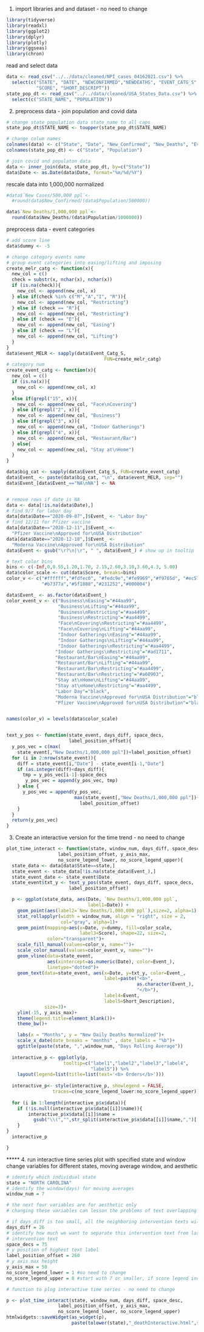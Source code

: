 1. import libraries and and dataset - no need to change
```r
library(tidyverse)
library(readxl)
library(ggplot2)
library(dplyr)
library(plotly)
library(ggseas)
library(chron)
```

read and select data
```r
data <- read_csv("../../data/cleaned/NPI_cases_04162021.csv") %>% 
  select(c("STATE", "DATE", "NEWCONFIRMED","NEWDEATHS", "EVENT_CATG_S",
           "SCORE", "SHORT_DESCRIPT"))
state_pop_dt <- read_csv("../../data/cleaned/USA_States_Data.csv") %>% 
  select(c("STATE_NAME", "POPULATION"))
```


2. preprocess data - join population and covid data
```r
# change state population data state_name to all caps
state_pop_dt$STATE_NAME <- toupper(state_pop_dt$STATE_NAME)

# change colum names
colnames(data) <- c("State", "Date", "New_Confirmed", "New_Deaths", "Event_Catg_S","Score", "Short_Description")
colnames(state_pop_dt) <- c("State", "Population")

# join covid and populaton data
data <- inner_join(data, state_pop_dt, by=c("State")) 
data$Date <- as.Date(data$Date, format="%m/%d/%Y")
```

rescale data into 1,000,000 normalized
```r
#data$`New Cases/500,000 ppl`<-
  #round(data$New_Confirmed/(data$Population/500000))

data$`New Deaths/1,000,000 ppl`<-
  round(data$New_Deaths/(data$Population/1000000))
```


preprocess data - event categories
```r
# add score line
data$dummy <- -5

# change category events name
# group event categories into easing/lifting and imposing
create_melr_catg <- function(x){
  new_col = c()
  check = substr(x, nchar(x), nchar(x))
  if (is.na(check)){
    new_col <- append(new_col, x)
  } else if(check %in% c("M","A","I", "R")){
    new_col <- append(new_col, "Restricting")
  } else if (check == "R"){
    new_col <- append(new_col, "Restricting")
  } else if (check == "E"){
    new_col <- append(new_col, "Easing")
  } else if (check == "L"){
    new_col <- append(new_col, "Lifting")
  } 
}
data$event_MELR <- sapply(data$Event_Catg_S,
                                    FUN=create_melr_catg)
# category num
create_event_catg <- function(x){
  new_col = c()
  if (is.na(x)){
    new_col <- append(new_col, x)
  } 
  else if(grepl("15", x)){
    new_col <- append(new_col, "Face\nCovering")
  } else if(grepl("2", x)){
    new_col <- append(new_col, "Business")
  } else if(grepl("3", x)){
    new_col <- append(new_col, "Indoor Gatherings")
  } else if(grepl("4", x)){
    new_col <- append(new_col, "Restaurant/Bar")
  } else{
    new_col <- append(new_col, "Stay at\nHome")
  }
}

data$big_cat <- sapply(data$Event_Catg_S, FUN=create_event_catg)
data$Event_ <- paste(data$big_cat, "\n", data$event_MELR, sep="")
data$Event_[data$Event_=="NA\nNA"] <- NA



```
```r
# remove rows if date is NA
data <- data[!is.na(data$Date),]
# find 9/7 for labor day
data[data$Date=="2020-09-07",]$Event_ <- "Labor Day"
# find 12/11 for Pfizer vaccine
data[data$Date=="2020-12-11",]$Event_ <- 
  "Pfizer Vaccine\nApproved for\nUSA Distribution"
data[data$Date=="2020-12-18",]$Event_ <-
  "Moderna Vaccine\nApproved for\nUSA Distribution"
data$Event <- gsub("\r?\n|\r", " ", data$Event_) # show up in tooltip
```

```r
# text color bins
bins <- c(-Inf,0,0.55,1.20,1.70, 2.15,2.60,3.10,3.60,4.3, 5.00)
data$color_scale <- cut(data$Score, breaks=bins)
color_v <- c("#ffffff","#fdfec0", "#fedc9e","#fe9969","#f9765d", "#ec5761",
             "#b7377a","#5f1888","#231252","#000004") 

data$Event_ <- as.factor(data$Event_)
color_event_v <- c("Business\nEasing"="#44aa99",
                   "Business\nLifting"="#44aa99",
                   "Business\nRestricting"="#aa4499",
                   "Business\nRestricting"="#aa4499",
                   "Face\nCovering\nRestricting"="#aa4499",
                   "Face\nCovering\nLifting"="#44aa99",
                   "Indoor Gatherings\nEasing"="#44aa99",
                   "Indoor Gatherings\nLifting"="#44aa99",
                   "Indoor Gatherings\nRestricting"="#aa4499",
                  "Indoor Gatherings\nRestricting"="#ad1711",
                  "Restaurant/Bar\nEasing"="#44aa99",
                  "Restaurant/Bar\nLifting"="#44aa99",
                  "Restaurant/Bar\nRestricting"="#aa4499",
                  "Restaurant/Bar\nRestricting"="#a60903",
                  "Stay at\nHome\nLifting"="#44aa99",
                  "Stay at\nHome\nRestricting"="#aa4499",
                  "Labor Day"="black",
                  "Moderna Vaccine\nApproved for\nUSA Distribution"="black",
                  "Pfizer Vaccine\nApproved for\nUSA Distribution"="black")


names(color_v) = levels(data$color_scale)


text_y_pos <- function(state_event, days_diff, space_decs,
                       label_position_offset){
  y_pos_vec = c(max(
    state_event[,"New Deaths/1,000,000 ppl"])+label_position_offset)
  for (i in 2:nrow(state_event)){
    diff = state_event[i,"Date"] - state_event[i-1,"Date"]
    if (as.integer(diff)<days_diff){
      tmp = y_pos_vec[i-1]-space_decs
       y_pos_vec = append(y_pos_vec, tmp)
    } else {
      y_pos_vec = append(y_pos_vec,
                         max(state_event[,"New Deaths/1,000,000 ppl"])+
                           label_position_offset)
    }
  }
  return(y_pos_vec)
}

```


3. Create an interactive version for the time trend - no need to change
```r

plot_time_interact <- function(state, window_num, days_diff, space_desc,
                   label_position_offset, y_axis_max,
                   no_score_legend_lower, no_score_legend_upper){
  state_data <- data[data$State==state,]
  state_event <- state_data[!is.na(state_data$Event_),]
  state_event_date <- state_event$Date
  state_event$txt_y <- text_y_pos(state_event, days_diff, space_decs,
                       label_position_offset)

  p <- ggplot(state_data, aes(Date, `New Deaths/1,000,000 ppl`,
                              label1=Date)) +
    geom_point(aes(label2=`New Deaths/1,000,000 ppl`),size=2, alpha=1) + 
    stat_rollapplyr(width = window_num, align = "right", size = 2,
                    col="gray", alpha=1)+
    geom_point(mapping=aes(x=Date, y=dummy, fill=color_scale,
                           label3=Score), shape=22, size=2,
               color="transparent")+
    scale_fill_manual(values=color_v, name="")+
    scale_color_manual(values=color_event_v, name="")+
    geom_vline(data=state_event,
               aes(xintercept=as.numeric(Date), color=Event_), 
               linetype="dotted")+
    geom_text(data=state_event, aes(x=Date, y=txt_y, color=Event_,
                                    label=paste("<b>",
                                                as.character(Event_),
                                                "</b>"),
                                    label4=Event,
                                    label5=Short_Description),
              size=3)+
    ylim(-15, y_axis_max)+
    theme(legend.title=element_blank())+
    theme_bw()+

    labs(x = "Months", y = "New Daily Deaths Normalized")+
    scale_x_date(date_breaks = "months" , date_labels = "%b")+
    ggtitle(paste(state, ",",window_num, "Days Rolling Average")) 
    
  interactive_p <- ggplotly(p,
                     tooltip=c("label1","label2","label3","label4",
                               "label5")) %>% 
    layout(legend=list(title=list(text='<b> Orders</b>')))
  
  interactive_p<- style(interactive_p, showlegend = FALSE,
                 traces=c(no_score_legend_lower:no_score_legend_upper))
  
  for (i in 1:length(interactive_p$x$data)){
    if (!is.null(interactive_p$x$data[[i]]$name)){
        interactive_p$x$data[[i]]$name = 
          gsub("\\(","",str_split(interactive_p$x$data[[i]]$name,",")[[1]][1])
    }
}
  interactive_p

}

```



***** 4. run interactive time series plot with specified state and window
change variables for different states, moving average window, and aesthetic
```r
# identify which individual state
state = "NORTH CAROLINA"
# identify the window(days) for moving averages
window_num = 7

# the next four variables are for aesthetic only 
# changing these variables can lesson the problems of text overlapping

# if days_diff is too small, all the neighboring intervention texts will overlap
days_diff = 26
# identify how much we want to separate this intervention text from last
# intervention text
space_decs = 75
# y position of highest text label
label_position_offset = 260
# y axis max height
y_axis_max = 50
no_score_legend_lower = 1 #no need to change
no_score_legend_upper = 8 #start with 7 or smaller, if score legend included, gradually increase

# function to plog interactive time series - no need to change

p <- plot_time_interact(state, window_num, days_diff, space_desc,
                   label_position_offset, y_axis_max,
                   no_score_legend_lower, no_score_legend_upper)
htmlwidgets::saveWidget(as_widget(p),
                        paste(tolower(state),"_deathInteractive.html",sep=""))
```




